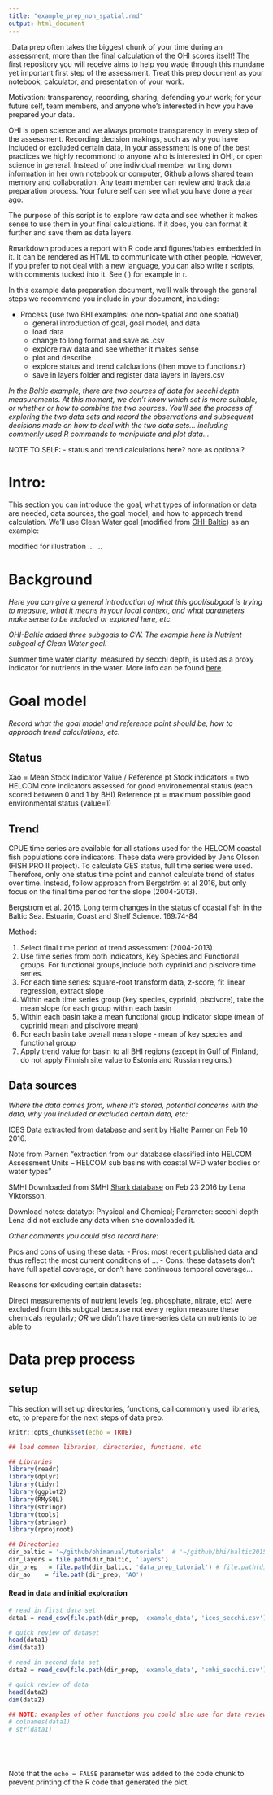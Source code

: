 ```yaml
---
title: "example_prep_non_spatial.rmd"
output: html_document
---
```


_Data prep often takes the biggest chunk of your time during an assessment, more than the final calculation of the OHI scores itself! The first repository you will receive aims to help you wade through this mundane yet important first step of the assessment. Treat this prep document as your notebook, calculator, and presentation of your work. 

Motivation: transparency, recording, sharing, defending your work; for your future self, team members, and anyone who's interested in how you have prepared your data. 

OHI is open science and we always promote transparency in every step of the assessment. Recording decision makings, such as why you have included or excluded certain data, in your assessment is one of the best practices we highly recommond to anyone who is interested in OHI, or open science in general. Instead of one individual member writing down information in her own notebook or computer, Github allows shared team memory and collaboration. Any team member can review and track data preparation process. Your future self can see what you have done a year ago. 

The purpose of this script is to explore raw data and see whether it makes sense to use them in your final calculations. If it does, you can format it further and save them as data layers. 

Rmarkdown produces a report with R code and figures/tables embedded in it. It can be rendered as HTML to communicate with other people. However, if you prefer to not deal with a new language, you can also write r scripts, with comments tucked into it. See ( ) for example in r.

In this example data preparation document, we'll walk through the general steps we recommend you include in your document, including:


- Process (use two BHI examples: one non-spatial and one spatial) 
  - general introduction of goal, goal model, and data 
  - load data
  - change to long format and save as .csv 
  - explore raw data and see whether it makes sense
  - plot and describe 
  - explore status and trend calcluations (then move to functions.r)
  - save in layers folder and register data layers in layers.csv
  
  
_In the Baltic example, there are two sources of data for secchi depth measurements. At this moment, we don't know which set is more suitable, or whether or how to combine the two sources. You'll see the process of exploring the two data sets and record the observations and subsequent decisions made on how to deal with the two data sets... including commonly used R commands to manipulate and plot data..._

NOTE TO SELF: 
- status and trend calculations here? note as optional? 


# Intro: 

This section you can introduce the goal, what types of information or data are needed, data sources, the goal model, and how to approach trend calculation. We'll use Clean Water goal (modified from [OHI-Baltic](https://github.com/OHI-Science/bhi/blob/draft/baltic2015/prep/CW/secchi/secchi_prep.Rmd)) as an example: 

modified for illustration ... ... 

# Background

_Here you can give a general introduction of what this goal/subgoal is trying to measure, what it means in your local context, and what parameters make sense to be included or explored here, etc._ 

_OHI-Baltic added three subgoals to CW. The example here is Nutrient subgoal of Clean Water goal._

Summer time water clarity, measured by secchi depth, is used as a proxy indicator for nutrients in the water. More info can be found [here](http://www.helcom.fi/baltic-sea-trends/indicators/water-clarity). 

# Goal model

_Record what the goal model and reference point should be, how to approach trend calculations, etc._ 

## Status

Xao = Mean Stock Indicator Value / Reference pt
Stock indicators = two HELCOM core indicators assessed for good environemental status (each scored between 0 and 1 by BHI)
Reference pt = maximum possible good environmental status (value=1)

## Trend

CPUE time series are available for all stations used for the HELCOM coastal fish populations core indicators. These data were provided by Jens Olsson (FISH PRO II project). To calculate GES status, full time series were used. Therefore, only one status time point and cannot calculate trend of status over time. Instead, follow approach from Bergström et al 2016, but only focus on the final time period for the slope (2004-2013).

Bergstrom et al. 2016. Long term changes in the status of coastal fish in the Baltic Sea. Estuarin, Coast and Shelf Science. 169:74-84

Method: 

1. Select final time period of trend assessment (2004-2013)
2. Use time series from both indicators, Key Species and Functional groups. For functional groups,include both cyprinid and piscivore time series.
3. For each time series: square-root transform data, z-score, fit linear regression, extract slope
4. Within each time series group (key species, cyprinid, piscivore), take the mean slope for each group within each basin
5. Within each basin take a mean functional group indicator slope (mean of cyprinid mean and piscivore mean)
6. For each basin take overall mean slope - mean of key species and functional group
7. Apply trend value for basin to all BHI regions (except in Gulf of Finland, do not apply Finnish site value to Estonia and Russian regions.)


## Data sources

_Where the data comes from, where it's stored, potential concerns with the data, why you included or excluded certain data, etc:_


ICES
Data extracted from database and sent by Hjalte Parner on Feb 10 2016.

Note from Parner: "extraction from our database classified into HELCOM Assessment Units – HELCOM sub basins with coastal WFD water bodies or water types"

SMHI
Downloaded from SMHI [Shark database](http://www.smhi.se/klimatdata/oceanografi/havsmiljodata/marina-miljoovervakningsdata) on Feb 23 2016 by Lena Viktorsson.

Download notes: datatyp: Physical and Chemical; Parameter: secchi depth
Lena did not exclude any data when she downloaded it.

_Other comments you could also record here:_

Pros and cons of using these data: 
- Pros: most recent published data and thus reflect the most current conditions of ... 
- Cons: these datasets don't have full spatial coverage, or don't have continuous temporal coverage...

Reasons for exlcuding certain datasets: 

Direct measurements of nutrient levels (eg. phosphate, nitrate, etc) were excluded from this subgoal because not every region measure these chemicals regularly; _OR_ we didn't have time-series data on nutrients to be able to 


# Data prep process

## setup 

This section will set up directories, functions, call commonly used libraries, etc, to prepare for the next steps of data prep. 

```r

knitr::opts_chunk$set(echo = TRUE)

## load common libraries, directories, functions, etc

## Libraries
library(readr)
library(dplyr)
library(tidyr)
library(ggplot2)
library(RMySQL)
library(stringr)
library(tools)
library(stringr)
library(rprojroot)

## Directories
dir_baltic = '~/github/ohimanual/tutorials'  # '~/github/bhi/baltic2015' 
dir_layers = file.path(dir_baltic, 'layers')
dir_prep   = file.path(dir_baltic, 'data_prep_tutorial') # file.path(dir_baltic, 'prep')
dir_ao    = file.path(dir_prep, 'AO')

```

#### Read in data and initial exploration

```r

# read in first data set
data1 = read_csv(file.path(dir_prep, 'example_data', 'ices_secchi.csv'))

# quick review of dataset 
head(data1)
dim(data1)

# read in second data set
data2 = read_csv(file.path(dir_prep, 'example_data', 'smhi_secchi.csv'))

# quick review of data
head(data2)
dim(data2)

## NOTE: examples of other functions you could also use for data review
# colnames(data1)
# str(data1)






```

Note that the `echo = FALSE` parameter was added to the code chunk to prevent printing of the R code that generated the plot.
